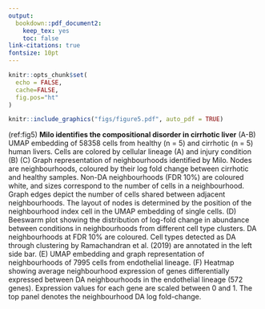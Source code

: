 ```yaml
---
output:
  bookdown::pdf_document2:
    keep_tex: yes
    toc: false
link-citations: true
fontsize: 10pt
---
```


```r
knitr::opts_chunk$set(
  echo = FALSE,
  cache=FALSE,
  fig.pos="ht"
)
```

```r
knitr::include_graphics("figs/figure5.pdf", auto_pdf = TRUE)
```

(ref:fig5) **Milo identifies the compositional disorder in cirrhotic liver**
(A-B) UMAP embedding of 58358 cells from healthy (n = 5) and cirrhotic (n = 5) human livers. Cells are colored by cellular lineage (A) and injury condition (B)
(C) Graph representation of neighbourhoods identified by Milo. 
Nodes are neighbourhoods, coloured by their log fold change between cirrhotic and healthy samples. Non-DA neighbourhoods (FDR 10%) are coloured white, and sizes correspond to the number of cells in a neighbourhood. Graph edges depict the number of cells shared between adjacent neighbourhoods. The layout of nodes is determined by the position of the neighbourhood index cell in the UMAP embedding of single cells. 
(D) Beeswarm plot showing the distribution of log-fold change in abundance between conditions in neighbourhoods from different cell type clusters. DA neighbourhoods at FDR 10% are coloured. Cell types detected as DA through clustering by Ramachandran et al. (2019) are annotated in the left side bar.
(E) UMAP embedding and graph representation of neighbourhoods of 7995 cells from endothelial lineage.
(F) Heatmap showing average neighbourhood expression of genes differentially expressed between DA neighbourhoods in the endothelial lineage (572 genes). Expression values for each gene are scaled between 0 and 1. The top panel denotes the neighbourhood DA log fold-change.


